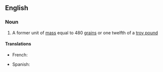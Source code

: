 {{also|troyounce}}
==English==

===Noun===
{{en-noun}}

# A former unit of [[mass]] equal to 480 [[grain]]s or one twelfth of a [[troy pound]]

====Translations====
{{trans-top|}}
* French: {{t+|fr|once troy|f}}
{{trans-mid}}
* Spanish: {{t+|es|onza troy|f}}
{{trans-bottom}}